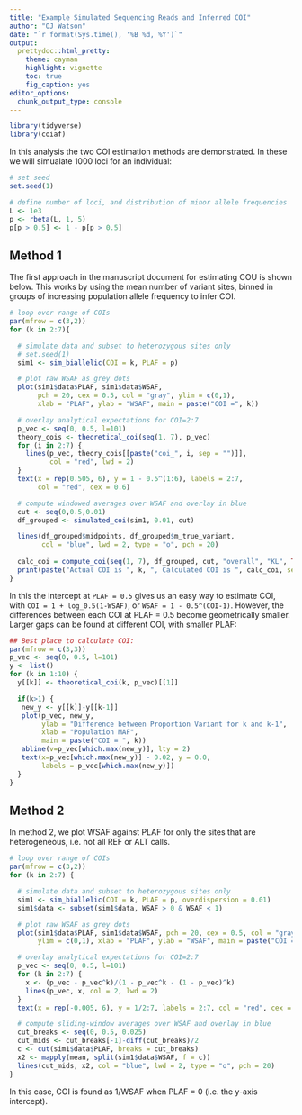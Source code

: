 ```yaml
---
title: "Example Simulated Sequencing Reads and Inferred COI"
author: "OJ Watson"
date: "`r format(Sys.time(), '%B %d, %Y')`"
output:
  prettydoc::html_pretty:
    theme: cayman
    highlight: vignette
    toc: true
    fig_caption: yes
editor_options:
  chunk_output_type: console
---
```


```r
library(tidyverse)
library(coiaf)
```

In this analysis the two COI estimation methods are demonstrated. In these we 
will simualate 1000 loci for an individual:

```r
# set seed
set.seed(1)

# define number of loci, and distribution of minor allele frequencies
L <- 1e3
p <- rbeta(L, 1, 5)
p[p > 0.5] <- 1 - p[p > 0.5]
```


## Method 1

The first approach in the manuscript document for estimating COU is shown below. 
This works by using the mean number of variant sites, binned
in groups of increasing population allele frequency to infer COI.

```r
# loop over range of COIs 
par(mfrow = c(3,2))
for (k in 2:7){

  # simulate data and subset to heterozygous sites only
  # set.seed(1)
  sim1 <- sim_biallelic(COI = k, PLAF = p)

  # plot raw WSAF as grey dots
  plot(sim1$data$PLAF, sim1$data$WSAF, 
       pch = 20, cex = 0.5, col = "gray", ylim = c(0,1),
       xlab = "PLAF", ylab = "WSAF", main = paste("COI =", k))

  # overlay analytical expectations for COI=2:7
  p_vec <- seq(0, 0.5, l=101)
  theory_cois <- theoretical_coi(seq(1, 7), p_vec)
  for (i in 2:7) {
    lines(p_vec, theory_cois[[paste("coi_", i, sep = "")]], 
          col = "red", lwd = 2)
  }
  text(x = rep(0.505, 6), y = 1 - 0.5^(1:6), labels = 2:7, 
       col = "red", cex = 0.6)

  # compute windowed averages over WSAF and overlay in blue
  cut <- seq(0,0.5,0.01)
  df_grouped <- simulated_coi(sim1, 0.01, cut)

  lines(df_grouped$midpoints, df_grouped$m_true_variant, 
        col = "blue", lwd = 2, type = "o", pch = 20)
  
  calc_coi = compute_coi(seq(1, 7), df_grouped, cut, "overall", "KL", TRUE)
  print(paste("Actual COI is ", k, ", Calculated COI is ", calc_coi, sep = ""))
}
```

In this the intercept at `PLAF = 0.5` gives us an easy way to estimate COI, with 
`COI = 1 + log_0.5(1-WSAF)`, or `WSAF = 1 - 0.5^(COI-1)`. However, the 
differences between each COI at PLAF = 0.5 become geometrically smaller. Larger 
gaps can be found at different COI, with smaller PLAF:

```r
## Best place to calculate COI:
par(mfrow = c(3,3))
p_vec <- seq(0, 0.5, l=101)
y <- list()
for (k in 1:10) {
  y[[k]] <- theoretical_coi(k, p_vec)[[1]]

  if(k>1) {
   new_y <- y[[k]]-y[[k-1]]
   plot(p_vec, new_y,
        ylab = "Difference between Proportion Variant for k and k-1",
        xlab = "Population MAF",
        main = paste("COI = ", k))
   abline(v=p_vec[which.max(new_y)], lty = 2)
   text(x=p_vec[which.max(new_y)] - 0.02, y = 0.0, 
        labels = p_vec[which.max(new_y)])
  }
}
```

## Method 2

In method 2, we plot WSAF against PLAF for only the sites that are 
heterogeneous, i.e. not all REF or ALT calls. 

```r
# loop over range of COIs
par(mfrow = c(3,2))
for (k in 2:7) {

  # simulate data and subset to heterozygous sites only
  sim1 <- sim_biallelic(COI = k, PLAF = p, overdispersion = 0.01)
  sim1$data <- subset(sim1$data, WSAF > 0 & WSAF < 1)

  # plot raw WSAF as grey dots
  plot(sim1$data$PLAF, sim1$data$WSAF, pch = 20, cex = 0.5, col = "gray", 
       ylim = c(0,1), xlab = "PLAF", ylab = "WSAF", main = paste("COI =", k))

  # overlay analytical expectations for COI=2:7
  p_vec <- seq(0, 0.5, l=101)
  for (k in 2:7) {
    x <- (p_vec - p_vec^k)/(1 - p_vec^k - (1 - p_vec)^k)
    lines(p_vec, x, col = 2, lwd = 2)
  }
  text(x = rep(-0.005, 6), y = 1/2:7, labels = 2:7, col = "red", cex = 0.6)

  # compute sliding-window averages over WSAF and overlay in blue
  cut_breaks <- seq(0, 0.5, 0.025)
  cut_mids <- cut_breaks[-1]-diff(cut_breaks)/2
  c <- cut(sim1$data$PLAF, breaks = cut_breaks)
  x2 <- mapply(mean, split(sim1$data$WSAF, f = c))
  lines(cut_mids, x2, col = "blue", lwd = 2, type = "o", pch = 20)
}
```

In this case, COI is found as 1/WSAF when PLAF = 0 (i.e. the y-axis intercept).
